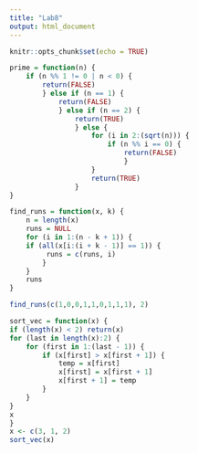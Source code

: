 ```yaml
---
title: "Lab8"
output: html_document
---
```


```r
knitr::opts_chunk$set(echo = TRUE)
```

```r
prime = function(n) {
    if (n %% 1 != 0 | n < 0) {
        return(FALSE) 
        } else if (n == 1) {
            return(FALSE) 
            } else if (n == 2) {
                return(TRUE)
                } else {
                    for (i in 2:(sqrt(n))) {
                        if (n %% i == 0) {
                            return(FALSE)
                            } 
                    }
                    return(TRUE)
                }
}
```

```r
find_runs = function(x, k) {
    n = length(x)
    runs = NULL
    for (i in 1:(n - k + 1)) {
    if (all(x[i:(i + k - 1)] == 1)) {
         runs = c(runs, i)
        }
    }
    runs
}

find_runs(c(1,0,0,1,1,0,1,1,1), 2)
```

```r
sort_vec = function(x) {
if (length(x) < 2) return(x)
for (last in length(x):2) { 
    for (first in 1:(last - 1)) {
        if (x[first] > x[first + 1]) { 
            temp = x[first]
            x[first] = x[first + 1] 
            x[first + 1] = temp
        } 
    }
}
x
}
x <- c(3, 1, 2)
sort_vec(x)
```